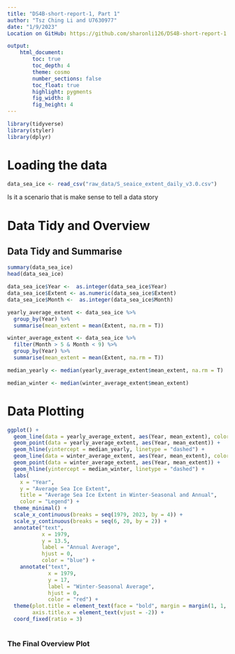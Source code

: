 ```yaml
---
title: "DS4B-short-report-1, Part 1"
author: "Tsz Ching Li and U7630977"
date: "1/9/2023"
Location on GitHub: https://github.com/sharonli126/DS4B-short-report-1 

output:  
    html_document:
        toc: true
        toc_depth: 4
        theme: cosmo
        number_sections: false
        toc_float: true
        highlight: pygments
        fig_width: 8
        fig_height: 4
---
```

```r
library(tidyverse)
library(styler)
library(dplyr)
```

# Loading the data
```r
data_sea_ice <- read_csv("raw_data/S_seaice_extent_daily_v3.0.csv")
```

Is it a scenario that is make sense to tell a data story

#  Data Tidy and Overview

## Data Tidy and Summarise
```r
summary(data_sea_ice)
head(data_sea_ice)
```

```r
data_sea_ice$Year <-  as.integer(data_sea_ice$Year)
data_sea_ice$Extent <- as.numeric(data_sea_ice$Extent)
data_sea_ice$Month <-  as.integer(data_sea_ice$Month)
```

```r
yearly_average_extent <- data_sea_ice %>%
  group_by(Year) %>%
  summarise(mean_extent = mean(Extent, na.rm = T))

winter_average_extent <- data_sea_ice %>%
  filter(Month > 5 & Month < 9) %>% 
  group_by(Year) %>%
  summarise(mean_extent = mean(Extent, na.rm = T))

median_yearly <- median(yearly_average_extent$mean_extent, na.rm = T)

median_winter <- median(winter_average_extent$mean_extent)

```


# Data Plotting
```r
ggplot() +
  geom_line(data = yearly_average_extent, aes(Year, mean_extent), color = "blue") + 
  geom_point(data = yearly_average_extent, aes(Year, mean_extent)) +
  geom_hline(yintercept = median_yearly, linetype = "dashed") +
  geom_line(data = winter_average_extent, aes(Year, mean_extent), color = "red") + 
  geom_point(data = winter_average_extent, aes(Year, mean_extent)) +
  geom_hline(yintercept = median_winter, linetype = "dashed") +
  labs(
    x = "Year",
    y = "Average Sea Ice Extent",
    title = "Average Sea Ice Extent in Winter-Seasonal and Annual",
    color = "Legend") +
  theme_minimal() +
  scale_x_continuous(breaks = seq(1979, 2023, by = 4)) +
  scale_y_continuous(breaks = seq(6, 20, by = 2)) +
  annotate("text", 
           x = 1979, 
           y = 13.5, 
           label = "Annual Average", 
           hjust = 0, 
           color = "blue") +
    annotate("text", 
             x = 1979,
             y = 17,
             label = "Winter-Seasonal Average", 
             hjust = 0, 
             color = "red") +
  theme(plot.title = element_text(face = "bold", margin = margin(1, 1, .5, 1, "cm")), 
        axis.title.x = element_text(vjust = -2)) +
  coord_fixed(ratio = 3)
  
```


### The Final Overview Plot



